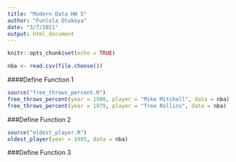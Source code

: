 ```yaml
---
title: "Modern Data HW 5"
author: "Funlola Otukoya"
date: "3/7/2021"
output: html_document
---
```


```r
knitr::opts_chunk$set(echo = TRUE)
```

```r
nba <- read.csv(file.choose())
```

####Define Function 1

```r
source("free_throws_percent.R")
free_throws_percent(year = 1980, player = "Mike Mitchell", data = nba)
free_throws_percent(year = 1979, player = "Tree Rollins", data = nba)
```


###Define Function 2

```r
source("oldest_player.R")
oldest_player(year = 1985, data = nba)
```

###Define Function 3
```r

```



